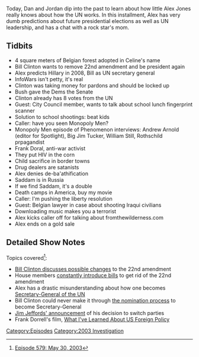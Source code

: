 {{DEFAULTSORT:
    #_EPISODE_0579:May 30, 2003
}}{{Episode
    | title           = May 30, 2003
    | caption         = [https://knowledgefight.libsyn.com/579-may-30-2003 Listen to this episode on Libsyn]
    | episodeNumber   = 579
    | length          = 01:18:05
    | airDate         = July 21, 2021
    | coverageDate    = May 30, 2003
    | episodeType     = [[:Category:2003 Investigation|2003 Investigation]]
    | appearance      = [[Bill Clinton]], [[Hillary Clinton]], [[George W Bush]], [[Andrew Arnold]], [[Big Jim Tucker]], [[William Still]], [[Frank Doral]]
    | previousEpisode = [[578: A Little Side Track]]
    | nextEpisode     = [[580: July 20-21, 2021]]
}}

{{Stub}}

Today, Dan and Jordan dip into the past to learn about how little Alex Jones really knows about how the UN works. In this installment, Alex has very dumb predictions about future presidential elections as well as UN leadership, and has a chat with a rock star's mom.

==Tidbits==

*4 square meters of Belgian forest adopted in Celine's name
*Bill Clinton wants to remove 22nd amendment and be president again
*Alex predicts Hillary in 2008, Bill as UN secretary general
*InfoWars isn't petty, it's real
*Clinton was taking money for pardons and should be locked up
*Bush gave the Dems the Senate
*Clinton already has 8 votes from the UN
*Guest: City Council member, wants to talk about school lunch fingerprint scanner
*Solution to school shootings: beat kids
*Caller: have you seen Monopoly Men?
*Monopoly Men episode of Phenomenon interviews: Andrew Arnold (editor for Spotlight), Big Jim Tucker, William Still, Rothschild prpagandist
*Frank Doral, anti-war activist
*They put HIV in the corn
*Child sacrifice in border towns
*Drug dealers are satanists
*Alex denies de-ba'athification
*Saddam is in Russia
*If we find Saddam, it's a double
*Death camps in America, buy my movie
*Caller: I'm pushing the liberty resolution
*Guest: Belgian lawyer in case about shooting Iraqui civilians
*Downloading music makes you a terrorist
*Alex kicks caller off for talking about fromthewilderness.com
*Alex ends on a gold sale

==Detailed Show Notes==

Topics covered<ref>[https://knowledgefight.com/research/2021/7/20/episode-579-may-30-2003 Episode 579: May 30, 2003]</ref>:

*[http://news.bbc.co.uk/2/hi/americas/2946802.stm Bill Clinton discusses possible changes] to the 22nd amendment
*House members [https://www.govtrack.us/congress/bills/108/hjres11 constantly introduce bills] to get rid of the 22nd amendment
*Alex has a drastic misunderstanding about how one becomes [https://www.un.org/sg/en/content/former-secretaries-general Secretary-General of the UN]
*Bill Clinton could never make it through [https://www.un.org/pga/75/sg-selection/ the nomination process] to become Secretary-General
*[https://web.archive.org/web/20011114035433/http://www.senate.gov/~jeffords/524statement.html Jim Jeffords' announcement] of his decision to switch parties
*Frank Dorrell's film, [https://www.youtube.com/watch?v=0gMGhrkoncA What I've Learned About US Foreign Policy]

[[Category:Episodes]]
[[Category:2003 Investigation]]
